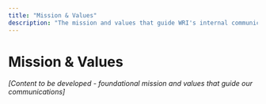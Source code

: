 ```yaml
---
title: "Mission & Values"
description: "The mission and values that guide WRI's internal communications approach."
---
```


# Mission & Values

*[Content to be developed - foundational mission and values that guide our communications]*
